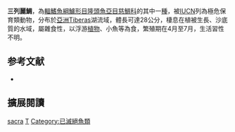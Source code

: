 {{Speciesbox
| image = Tristramella sacra.jpg
| status = EX
| status_system = IUCN3.1
| status_ref = <ref name=IUCN>{{cite iucn | author = Goren, M. | year = 2014 | title = ''Tristramella sacra'' | volume = 2014 | page = e.T61372A19010617 | doi = 10.2305/IUCN.UK.2014-1.RLTS.T61372A19010617.en }}</ref>
| genus = Tristramella
| species = sacra
| authority = ([[Albert_C._L._G._Günther|Günther]], 1865)
| extinct = 1990年
| synonyms = *''Hemichromis sacra'' <small>Günther, 1865</small> 
*''Parachromis sacra'' <small>(Günther, 1865)</small> 
*''Paratilapia sacra'' <small>(Günther, 1865)</small>
*''Chromis paterfamilias'' <small>[[Louis_Charles_Émile_Lortet|Lortet]], 1876</small>
}}
'''三列麗鯛'''，為[[輻鰭魚綱|輻鰭魚綱]][[鱸形目|鱸形目]][[隆頭魚亞目|隆頭魚亞目]][[慈鯛科|慈鯛科]]的其中一[[種|種]]，被[[IUCN|IUCN]]列為極危保育類動物，分布於[[亞洲|亞洲]]Tiberas湖流域，體長可達28公分，棲息在植被生長、沙底質的水域，屬雜食性，以浮游[[植物|植物]]、小魚等為食，繁殖期在4月至7月，生活習性不明。
==参考文献==
{{reflist}}
*{{FishBase_species|genus=Tristramella|species=sacra |year=2013|month=6}}

== 擴展閱讀 ==
{{refbegin}}
{{wikispecies-inline|Tristramella sacra |三列麗鯛}}
{{refend}}
{{Taxonbar|from=Q1946107}}

[[Category:三列麗鯛屬|sacra]]
[[Category:1865年描述的鱼类|T]]
[[Category:已滅絕魚類|Category:已滅絕魚類]]


{{鱸形目小作品}}